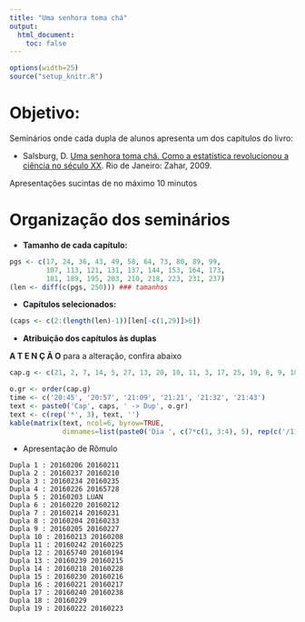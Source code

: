```yaml
---
title: "Uma senhora toma chá"
output:
  html_document:
    toc: false
---
```


```r
options(width=25)
source("setup_knitr.R")
```

# Objetivo:

Seminários onde cada dupla de alunos apresenta um dos capítulos do livro:

- Salsburg, D.
  [Uma senhora toma chá. Como a estatística revolucionou a ciência no século XX](http://www.zahar.com.br/livro/uma-senhora-toma-cha).
  Rio de Janeiro: Zahar, 2009.

Apresentações sucintas de no máximo 10 minutos

# Organização dos seminários

- **Tamanho de cada capítulo:** 

```r
pgs <- c(17, 24, 36, 43, 49, 58, 64, 73, 80, 89, 99, 
         107, 113, 121, 131, 137, 144, 153, 164, 173, 
         181, 189, 195, 203, 210, 218, 223, 231, 237)
(len <- diff(c(pgs, 250))) ### tamanhos
```

- **Capítulos selecionados:**
```r
(caps <- c(2:(length(len)-1))[len[-c(1,29)]>6])
```


- **Atribuição dos capítulos às duplas**

 **A T E N Ç Ã O** para a alteração, confira abaixo
```r
cap.g <- c(21, 2, 7, 14, 5, 27, 13, 20, 10, 11, 3, 17, 25, 19, 8, 9, 18, 24, 16, 23)

o.gr <- order(cap.g)
time <- c('20:45', '20:57', '21:09', '21:21', '21:32', '21:43')
text <- paste0('Cap', caps, ' -> Dup', o.gr) 
text <- c(rep('*', 3), text, '')
kable(matrix(text, ncol=6, byrow=TRUE,
             dimnames=list(paste0('Dia ', c(7*c(1, 3:4), 5), rep(c('/11','/12'), c(3,1))), time)))
```
 * Apresentação de Rômulo

```
Dupla 1 : 20160206 20160211 
Dupla 2 : 20160237 20160210 
Dupla 3 : 20160234 20160235 
Dupla 4 : 20160226 20165728 
Dupla 5 : 20160203 LUAN 
Dupla 6 : 20160220 20160212 
Dupla 7 : 20160214 20160231 
Dupla 8 : 20160204 20160233 
Dupla 9 : 20160205 20160227 
Dupla 10 : 20160213 20160208 
Dupla 11 : 20160242 20160225 
Dupla 12 : 20165740 20160194 
Dupla 13 : 20160239 20160215 
Dupla 14 : 20160218 20160228 
Dupla 15 : 20160230 20160216 
Dupla 16 : 20160221 20160217 
Dupla 17 : 20160240 20160238 
Dupla 18 : 20160229
Dupla 19 : 20160222 20160223
```

<!-- links -->

[Elias T. Krainski]: https://eliaskrainski.github.io
[LEG]: http://www.leg.ufpr.br
[Resolução 49/15 - CEPE]: http://www.ufpr.br/soc/descarregar_arquivo.php?cod=1064
